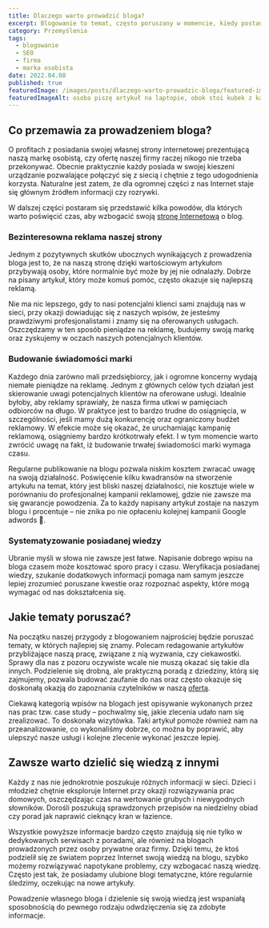 ```yaml
---
title: Dlaczego warto prowadzić bloga?
excerpt: Blogowanie to temat, często poruszany w momencie, kiedy postanawiamy pokazać się w Internecie. Poznaj jakie korzyści można odnieść dzięki prowadzeniu bloga.
category: Przemyślenia
tags:
  - blogowanie
  - SEO
  - firma
  - marka osobista
date: 2022.04.08
published: true
featuredImage: /images/posts/dlaczego-warto-prowadzic-bloga/featured-image.jpg
featuredImageAlt: osoba piszę artykuł na laptopie, obok stoi kubek z kawą
---
```


## Co przemawia za prowadzeniem bloga?

O profitach z posiadania swojej własnej strony internetowej prezentującą naszą markę osobistą, czy ofertę naszej firmy raczej nikogo nie trzeba przekonywać. Obecnie praktycznie każdy posiada w swojej kieszeni urządzanie pozwalające połączyć się z siecią i chętnie z tego udogodnienia korzysta. Naturalne jest zatem, że dla ogromnej części z nas Internet staje się głównym źródłem informacji czy rozrywki.

W dalszej części postaram się przedstawić kilka powodów, dla których warto poświęcić czas, aby wzbogacić swoją [stronę Internetową](/oferta/tworzenie-stron-internetowych) o blog.

### Bezinteresowna reklama naszej strony

Jednym z pozytywnych skutków ubocznych wynikających z prowadzenia bloga jest to, że na naszą stronę dzięki wartościowym artykułom przybywają osoby, które normalnie być może by jej nie odnalazły. Dobrze na pisany artykuł, który może komuś pomóc, często okazuje się najlepszą reklamą.

Nie ma nic lepszego, gdy to nasi potencjalni klienci sami znajdują nas w sieci, przy okazji dowiadując się z naszych wpisów, że jesteśmy prawdziwymi profesjonalistami i znamy się na oferowanych usługach. Oszczędzamy w ten sposób pieniądze na reklamę, budujemy swoją markę oraz zyskujemy w oczach naszych potencjalnych klientów.

### Budowanie świadomości marki

Każdego dnia zarówno mali przedsiębiorcy, jak i ogromne koncerny wydają niemałe pieniądze na reklamę. Jednym z głównych celów tych działań jest skierowanie uwagi potencjalnych klientów na oferowane usługi. Idealnie byłoby, aby reklamy sprawiały, że nasza firma utkwi w pamięciach odbiorców na długo. W praktyce jest to bardzo trudne do osiągnięcia, w szczególności, jeśli mamy dużą konkurencję oraz ograniczony budżet reklamowy. W efekcie może się okazać, że uruchamiając kampanię reklamową, osiągniemy bardzo krótkotrwały efekt. I w tym momencie warto zwrócić uwagę na fakt, iż budowanie trwałej świadomości marki wymaga czasu.

Regularne publikowanie na blogu pozwala niskim kosztem zwracać uwagę na swoją działalność. Poświęcenie kilku kwadransów na stworzenie artykułu na temat, który jest bliski naszej działalności, nie kosztuje wiele w porównaniu do profesjonalnej kampanii reklamowej, gdzie nie zawsze ma się gwarancje powodzenia. Za to każdy napisany artykuł zostaje na naszym blogu i procentuje – nie znika po nie opłaceniu kolejnej kampanii Google adwords 🙂.

### Systematyzowanie posiadanej wiedzy

Ubranie myśli w słowa nie zawsze jest łatwe. Napisanie dobrego wpisu na bloga czasem może kosztować sporo pracy i czasu. Weryfikacja posiadanej wiedzy, szukanie dodatkowych informacji pomaga nam samym jeszcze lepiej zrozumieć poruszane kwestie oraz rozpoznać aspekty, które mogą wymagać od nas dokształcenia się.

## Jakie tematy poruszać?

Na początku naszej przygody z blogowaniem najprościej będzie poruszać tematy, w których najlepiej się znamy. Polecam redagowanie artykułów przybliżające naszą pracę, związane z nią wyzwania, czy ciekawostki. Sprawy dla nas z pozoru oczywiste wcale nie muszą okazać się takie dla innych. Podzielenie się drobną, ale praktyczną poradą z dziedziny, którą się zajmujemy, pozwala budować zaufanie do nas oraz często okazuje się doskonałą okazją do zapoznania czytelników w naszą [ofertą](/oferta).

Ciekawą kategorią wpisów na blogach jest opisywanie wykonanych przez nas prac tzw. case study – pochwalmy się, jakie zlecenia udało nam się zrealizować. To doskonała wizytówka. Taki artykuł pomoże również nam na przeanalizowanie, co wykonaliśmy dobrze, co można by poprawić, aby ulepszyć nasze usługi i kolejne zlecenie wykonać jeszcze lepiej.

## Zawsze warto dzielić się wiedzą z innymi

Każdy z nas nie jednokrotnie poszukuje różnych informacji w sieci. Dzieci i młodzież chętnie eksploruje Internet przy okazji rozwiązywania prac domowych, oszczędzając czas na wertowanie grubych i niewygodnych słowników. Dorośli poszukują sprawdzonych przepisów na niedzielny obiad czy porad jak naprawić cieknący kran w łazience.

Wszystkie powyższe informacje bardzo często znajdują się nie tylko w dedykowanych serwisach z poradami, ale również na blogach prowadzonych przez osoby prywatne oraz firmy. Dzięki temu, że ktoś podzielił się ze światem poprzez Internet swoją wiedzą na blogu, szybko możemy rozwiązywać napotykane problemy, czy wzbogacać naszą wiedzę. Często jest tak, że posiadamy ulubione blogi tematyczne, które regularnie śledzimy, oczekując na nowe artykuły.

Powadzenie własnego bloga i dzielenie się swoją wiedzą jest wspaniałą sposobnością do pewnego rodzaju odwdzięczenia się za zdobyte informacje.

